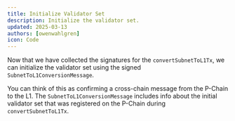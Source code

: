 ```yaml
---
title: Initialize Validator Set
description: Initialize the validator set.
updated: 2025-03-13
authors: [owenwahlgren]
icon: Code
---
```



Now that we have collected the signatures for the `convertSubnetToL1Tx`, we can initialize the validator set using the signed `SubnetToL1ConversionMessage`.

You can think of this as confirming a cross-chain message from the P-Chain to the L1. The `SubnetToL1ConversionMessage` includes info about the initial validator set that was registered on the P-Chain during `convertSubnetToL1Tx`.

<ToolboxMdxWrapper>
    <InitValidatorSet />
</ToolboxMdxWrapper>
